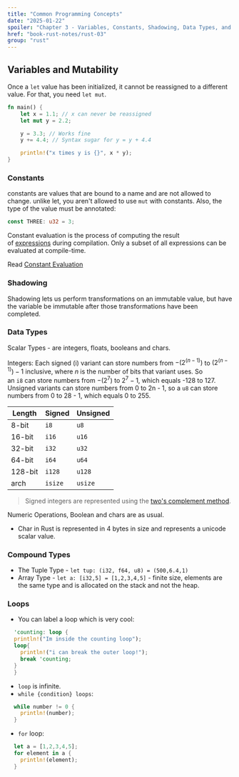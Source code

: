 ```yaml
---
title: "Common Programming Concepts"
date: "2025-01-22"
spoiler: "Chapter 3 - Variables, Constants, Shadowing, Data Types, and Loops"
href: "book-rust-notes/rust-03"
group: "rust"
---
```


## Variables and Mutability

Once a `let` value has been initialized, it cannot be reassigned to a different value. For that, you need `let mut`.

```rust
fn main() {
    let x = 1.1; // x can never be reassigned
    let mut y = 2.2;

    y = 3.3; // Works fine
    y += 4.4; // Syntax sugar for y = y + 4.4

    println!("x times y is {}", x * y);
}
```

### Constants

constants are values that are bound to a name and are not allowed to change. unlike let, you aren't allowed to use `mut` with constants.
Also, the type of the value must be annotated:

```rust
const THREE: u32 = 3;
```

Constant evaluation is the process of computing the result of [expressions](https://doc.rust-lang.org/reference/expressions.html) during compilation. Only a subset of all expressions can be evaluated at compile-time.

Read [Constant Evaluation](https://doc.rust-lang.org/reference/const_eval.html)

### Shadowing

Shadowing lets us perform transformations on an immutable value, but have the variable be immutable after those transformations have been completed.

### Data Types

Scalar Types - are integers, floats, booleans and chars.

Integers:
Each signed (i) variant can store numbers from $-(2^(n - 1))$ to $(2^(n-1))-1$ inclusive, where *n* is the number of bits that variant uses. So an `i8` can store numbers from $-(2^7)$ to $2^7 - 1$, which equals -128 to 127. Unsigned variants can store numbers from 0 to 2n - 1, so a `u8` can store numbers from 0 to 28 - 1, which equals 0 to 255.

| Length  | Signed  | Unsigned |
| ------- | ------- | -------- |
| 8-bit   | `i8`    | `u8`     |
| 16-bit  | `i16`   | `u16`    |
| 32-bit  | `i32`   | `u32`    |
| 64-bit  | `i64`   | `u64`    |
| 128-bit | `i128`  | `u128`   |
| arch    | `isize` | `usize`  |

> Signed integers are represented using the [two's complement method](https://en.wikipedia.org/wiki/Two%27s_complement).

Numeric Operations, Boolean and chars are as usual.

- Char in Rust is represented in 4 bytes in size and represents a unicode scalar value.

### Compound Types

- The Tuple Type - `let tup: (i32, f64, u8) = (500,6.4,1)`
- Array Type - `let a: [i32,5] = [1,2,3,4,5]` - finite size, elements are the same type and is allocated on the stack and not the heap.

### Loops

- You can label a loop which is very cool:

```rust
  'counting: loop {
  println!("Im inside the counting loop");
  loop{
  	println!("i can break the outer loop!");
  	break 'counting;
  }
  }
```

- `loop` is infinite.
- `while {condition} loops`:

```rust
  while number != 0 {
    println!(number);
  }
```

- `for` loop:

```rust
  let a = [1,2,3,4,5];
  for element in a {
    println!(element);
  }
```
